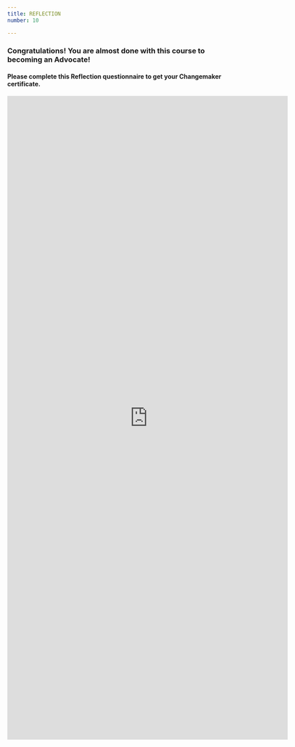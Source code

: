 ```yaml
---
title: REFLECTION
number: 10

---
```


### Congratulations! You are almost done with this course to becoming an Advocate!

#### Please complete this Reflection questionnaire to get your Changemaker certificate.


<iframe src="https://docs.google.com/forms/d/e/1FAIpQLSdzMnCU-eeU4mRmQvJLVAwigtkh256jC9ppi2Ep7ub2NRwcOg/viewform?embedded=true" width="640" height="1467" frameborder="0" marginheight="0" marginwidth="0">Loading…</iframe>
